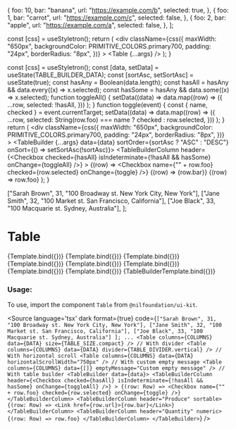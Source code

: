 
<Meta
    title="Table"
    component={Table}
/>

  {
    foo: 10,
    bar: "banana",
    url: "https://example.com/b",
    selected: true,
  },
  {
    foo: 1,
    bar: "carrot",
    url: "https://example.com/c",
    selected: false,
  },
  {
    foo: 2,
    bar: "apple",
    url: "https://example.com/a",
    selected: false,
  },
];

  const [css] = useStyletron();
  return (
    <div
      className={css({
        maxWidth: "650px",
        backgroundColor: PRIMITIVE_COLORS.primary700,
        padding: "24px",
        borderRadius: "8px",
      })}
    >
      <Table {...args} />
    </div>
  );
}

  const [css] = useStyletron();
  const [data, setData] = useState(TABLE_BUILDER_DATA);
  const [sortAsc, setSortAsc] = useState(true);
  const hasAny = Boolean(data.length);
  const hasAll = hasAny && data.every((x) => x.selected);
  const hasSome = hasAny && data.some((x) => x.selected);
  function toggleAll() {
    setData((data) =>
      data.map((row) => ({
        ...row,
        selected: !hasAll,
      }))
    );
  }
  function toggle(event) {
    const { name, checked } = event.currentTarget;
    setData((data) =>
      data.map((row) => ({
        ...row,
        selected: String(row.foo) === name ? checked : row.selected,
      }))
    );
  }
  return (
    <div
      className={css({
        maxWidth: "650px",
        backgroundColor: PRIMITIVE_COLORS.primary700,
        padding: "24px",
        borderRadius: "8px",
      })}
    >
      <TableBuilder {...args} data={data} sortOrder={sortAsc ? "ASC" : "DESC"} onSort={() => setSortAsc(!sortAsc)}>
        <TableBuilderColumn
          header={<Checkbox checked={hasAll} isIndeterminate={!hasAll && hasSome} onChange={toggleAll} />}
        >
          {(row) => <Checkbox name={"" + row.foo} checked={row.selected} onChange={toggle} />}
        </TableBuilderColumn>
        <TableBuilderColumn header="Produce" sortable>
          {(row) => <Link href={row.url}>{row.bar}</Link>}
        </TableBuilderColumn>
        <TableBuilderColumn header="Quantity" numeric>
          {(row) => row.foo}
        </TableBuilderColumn>
      </TableBuilder>
    </div>
  );
}

  ["Sarah Brown", 31, "100 Broadway st. New York City, New York"],
  ["Jane Smith", 32, "100 Market st. San Francisco, California"],
  ["Joe Black", 33, "100 Macquarie st. Sydney, Australia"],
];

# Table


<Canvas isColumn>
  <Story name="Compact" args={{columns: COLUMNS, data: DATA, size: TABLE_SIZE.compact}}>
    {Template.bind({})}
  </Story>
  <Story name="Default" args={{columns: COLUMNS, data: DATA, size: TABLE_SIZE.default}}>
    {Template.bind({})}
  </Story>
  <Story name="Spacious" args={{columns: COLUMNS, data: DATA, size: TABLE_SIZE.spacious}}>
    {Template.bind({})}
  </Story>
  <Story name="Vertical Divider" args={{columns: COLUMNS, data: DATA, divider: TABLE_DIVIDER.vertical}}>
    {Template.bind({})}
  </Story>
  <Story name="Grid Divider" args={{columns: COLUMNS, data: DATA, divider: TABLE_DIVIDER.grid}}>
    {Template.bind({})}
  </Story>
  <Story name="Clean Divider" args={{columns: COLUMNS, data: DATA, divider: TABLE_DIVIDER.clean}}>
    {Template.bind({})}
  </Story>
  <Story name="With Horizontal Scroll" args={{columns: COLUMNS, data: DATA, horizontalScrollWidth: "750px"}}>
    {Template.bind({})}
  </Story>
  <Story name="Empty message" args={{columns: COLUMNS, data: [], emptyMessage: "Custom empty message"}}>
    {Template.bind({})}
  </Story>
  <Story name="Table Builder" args={{}}>
    {TableBuilderTemplate.bind({})}
  </Story>
</Canvas>

<ArgsTable of={Table} />

### Usage:

To use, import the component `Table` from `@nilfoundation/ui-kit`.

<Source
  language='tsx'
  dark
  format={true}
  code={`
          ["Sarah Brown", 31, "100 Broadway st. New York City, New York"],
          ["Jane Smith", 32, "100 Market st. San Francisco, California"],
          ["Joe Black", 33, "100 Macquarie st. Sydney, Australia"]
        ];
        ...
        <Table columns={COLUMNS} data={DATA} size={TABLE_SIZE.compact} />
        // With divider
        <Table columns={COLUMNS} data={DATA} divider={TABLE_DIVIDER.vertical} />
        // With horizontal scroll
        <Table columns={COLUMNS} data={DATA} horizontalScrollWidth="750px" />
        // With custom empty message
        <Table columns={COLUMNS} data={[]} emptyMessage="Custom empty message" />
        // With table builder
        <TableBuilder data={data}>
          <TableBuilderColumn
            header={<Checkbox checked={hasAll} isIndeterminate={!hasAll && hasSome} onChange={toggleAll} />}
          >
            {(row: Row) => <Checkbox name={"" + row.foo} checked={row.selected} onChange={toggle} />}
          </TableBuilderColumn>
          <TableBuilderColumn header="Produce" sortable>
            {(row: Row) => <Link href={row.url}>{row.bar}</Link>}
          </TableBuilderColumn>
          <TableBuilderColumn header="Quantity" numeric>
            {(row: Row) => row.foo}
          </TableBuilderColumn>
        </TableBuilder>
  `}
/>

